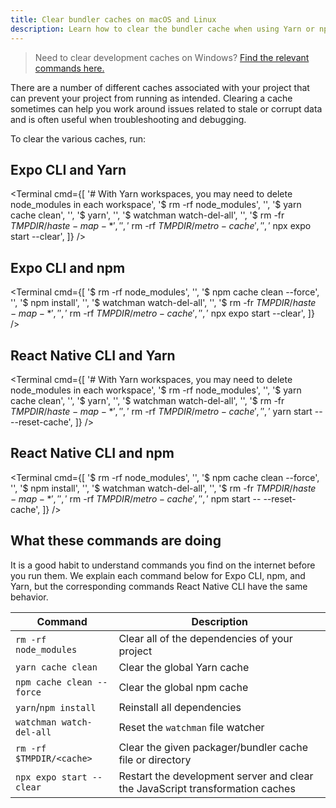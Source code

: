 ```yaml
---
title: Clear bundler caches on macOS and Linux
description: Learn how to clear the bundler cache when using Yarn or npm with Expo CLI or React Native CLI on macOS and Linux.
---
```



> Need to clear development caches on Windows? [Find the relevant commands here.](/troubleshooting/clear-cache-windows/)

There are a number of different caches associated with your project that can prevent your project from running as intended. Clearing a cache sometimes can help you work around issues related to stale or corrupt data and is often useful when troubleshooting and debugging.

To clear the various caches, run:

## Expo CLI and Yarn

<Terminal
  cmd={[
    '# With Yarn workspaces, you may need to delete node_modules in each workspace',
    '$ rm -rf node_modules',
    '',
    '$ yarn cache clean',
    '',
    '$ yarn',
    '',
    '$ watchman watch-del-all',
    '',
    '$ rm -fr $TMPDIR/haste-map-*',
    '',
    '$ rm -rf $TMPDIR/metro-cache',
    '',
    '$ npx expo start --clear',
  ]}
/>

## Expo CLI and npm

<Terminal
  cmd={[
    '$ rm -rf node_modules',
    '',
    '$ npm cache clean --force',
    '',
    '$ npm install',
    '',
    '$ watchman watch-del-all',
    '',
    '$ rm -fr $TMPDIR/haste-map-*',
    '',
    '$ rm -rf $TMPDIR/metro-cache',
    '',
    '$ npx expo start --clear',
  ]}
/>

## React Native CLI and Yarn

<Terminal
  cmd={[
    '# With Yarn workspaces, you may need to delete node_modules in each workspace',
    '$ rm -rf node_modules',
    '',
    '$ yarn cache clean',
    '',
    '$ yarn',
    '',
    '$ watchman watch-del-all',
    '',
    '$ rm -fr $TMPDIR/haste-map-*',
    '',
    '$ rm -rf $TMPDIR/metro-cache',
    '',
    '$ yarn start -- --reset-cache',
  ]}
/>

## React Native CLI and npm

<Terminal
  cmd={[
    '$ rm -rf node_modules',
    '',
    '$ npm cache clean --force',
    '',
    '$ npm install',
    '',
    '$ watchman watch-del-all',
    '',
    '$ rm -fr $TMPDIR/haste-map-*',
    '',
    '$ rm -rf $TMPDIR/metro-cache',
    '',
    '$ npm start -- --reset-cache',
  ]}
/>

## What these commands are doing

It is a good habit to understand commands you find on the internet before you run them. We explain each command below for Expo CLI, npm, and Yarn, but the corresponding commands React Native CLI have the same behavior.

| Command                   | Description                                                                   |
| ------------------------- | ----------------------------------------------------------------------------- |
| `rm -rf node_modules`     | Clear all of the dependencies of your project                                 |
| `yarn cache clean`        | Clear the global Yarn cache                                                   |
| `npm cache clean --force` | Clear the global npm cache                                                    |
| `yarn`/`npm install`      | Reinstall all dependencies                                                    |
| `watchman watch-del-all`  | Reset the `watchman` file watcher                                             |
| `rm -rf $TMPDIR/<cache>`  | Clear the given packager/bundler cache file or directory                      |
| `npx expo start --clear`  | Restart the development server and clear the JavaScript transformation caches |
